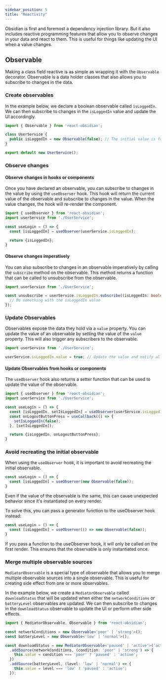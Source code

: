 ```yaml
---
sidebar_position: 5
title: "Reactivity"
---
```


Obsidian is first and foremost a dependency injection library. But it also includes reactive programming features that allow you to observe changes in your data and react to them. This is useful for things like updating the UI when a value changes.

## Observable
Making a class field reactive is as simple as wrapping it with the `Observable` decorator. Observable is a data holder classes that also allows you to subscribe to changes in the data.

### Create observables
In the example below, we declare a boolean observable called `isLoggedIn`. We can then subscribe to changes in the `isLoggedIn` value and update the UI accordingly.

```ts
import { Observable } from 'react-obsidian';

class UserService {
  public isLoggedIn = new Observable(false); // The initial value is false
}

export default new UserService();
```

### Observe changes
#### Observe changes in hooks or components
Once you have declared an observable, you can subscribe to changes in the value by using the `useObserver` hook. This hook will return the current value of the observable and subscribe to changes in the value. When the value changes, the hook will re-render the component.

```ts
import { useObserver } from 'react-obsidian';
import userService from './UserService';

const useLogin = () => {
  const [isLoggedIn] = useObserver(userService.isLoggedIn);

  return {isLoggedIn};
}
```

#### Observe changes imperatively
You can also subscribe to changes in an observable imperatively by calling the `subscribe` method on the observable. This method returns a function that can be called to unsubscribe from the observable.

```ts
import userService from './UserService';

const unsubscribe = userService.isLoggedIn.subscribe((isLoggedIn: boolean) => {
  // Do something with the isLoggedIn value
});
```

### Update Observables
Observables expose the data they hold via a `value` property. You can update the value of an observable by setting the value of the `value` property.
This will also trigger any subscribers to the observable.

```ts
import userService from './UserService';

userService.isLoggedIn.value = true; // Update the value and notify all subscribers
```

#### Update Observables from hooks or components
The `useObserver` hook also returns a setter function that can be used to update the value of the observable.

```ts
import { useObserver } from 'react-obsidian';
import userService from './UserService';

const useLogin = () => {
  const [isLoggedIn, setIsLoggedIn] = useObserver(userService.isLoggedIn);
  const onLogoutButtonPress = useCallback(() => {
    setIsLoggedIn(false);
  }, [setIsLoggedIn]);

  return {isLoggedIn, onLogoutButtonPress};
}
```

### Avoid recreating the initial observable
When using the `useObserver` hook, it is important to avoid recreating the initial observable.

```ts title="Avoid instantiating observables in hooks"
const useLogin = () => {
  const [isLoggedIn] = useObserver(new Observable(false));
}
```

Even if the value of the observable is the same, this can cause unexpected behavior since it's instantiated on every render.

To solve this, you can pass a generator function to the useObserver hook instead:
```ts
const useLogin = () => {
  const [isLoggedIn] = useObserver(() => new Observable(false));
}
```

If you pass a function to the useObserver hook, it will only be called on the first render. This ensures that the observable is only instantiated once.

### Merge multiple observable sources
`MediatorObservable` is a special type of observable that allows you to merge multiple observable sources into a single observable. This is useful for creating side effect from one or more observables.

In the example below, we create a `MediatorObservable` called `downloadStatus` that will be updated when either the `networkConditions` or `batteryLevel` observables are updated. We can then subscribe to changes in the `downloadStatus` observable to update the UI or perform other side effects.

```ts
import { MediatorObservable, Observable } from 'react-obsidian';

const networkConditions = new Observable<'poor' | 'strong'>();
const batteryLevel = new Observable<'low' | 'normal'>();

const downloadStatus = new MediatorObservable<'paused' | 'active'>('active')
  .addSource(networkConditions, (condition: 'poor' | 'strong') => {
    this.value = condition === 'poor' ? 'paused' : 'active';
  })
  .addSource(batteryLevel, (level: 'low' | 'normal') => {
    this.value = level === 'low' ? 'paused' : 'active';
  });

```